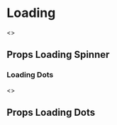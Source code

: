 
<Meta title='Components|Loading'/>

# Loading
<Preview>
  <Story name="Loading">
    <>
      <GlobalStyle/>
      <div style={{display: "flex", "alignItems": "flex-end"}}>
        <Loading size="sm" styled="margin-right: 20px" />
        <Loading size="md" styled="margin-right: 20px" color="secondary" />
        <Loading size="lg" styled="margin-right: 20px" color="default" />
        <Loading size="45px" styled="margin-right: 20px" color="#22F558" />
      </div>
    </>
  </Story>
</Preview>

## Props Loading Spinner
<Props of={Loading.Spinner} />

### Loading Dots
<Preview>
  <Story name="Loading Dots">
    <>
      <GlobalStyle/>
      <div style={{display: "flex", "alignItems": "flex-end"}}>
        <Loading.Dots size={4} styled="margin-right: 20px" />
        <Loading.Dots styled="margin-right: 20px" color="secondary" />
        <Loading.Dots size={10} styled="margin-right: 20px" color="default" />
        <Loading.Dots size={14} styled="margin-right: 20px" color="#22F558" />
        <Loading.Dots
          size={14}
          styled="margin-right: 20px"
          firstDotProps={{styled: "background-color: red"}}
          secondDotProps={{styled: "background-color: blue"}}
          thirdDotProps={{styled: "background-color: yellow"}}
        />
        <Loading.Dots
          size={14}
          styled="margin-right: 20px"
          firstDotProps={{mr: "10px"}}
          secondDotProps={{mr: "10px"}}
        />
      </div>
    </>
  </Story>
</Preview>

## Props Loading Dots
<Props of={Loading.Dots} />